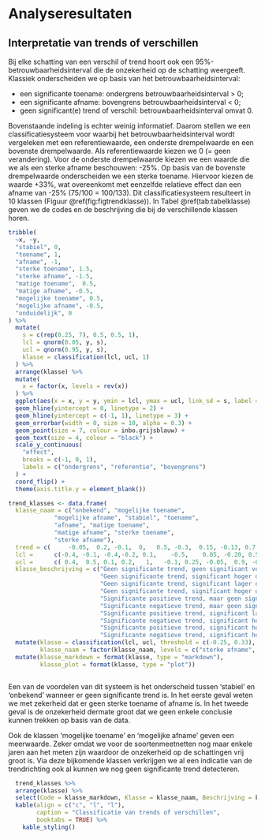 # Analyseresultaten

## Interpretatie van trends of verschillen {#h:classtrend}

Bij elke schatting van een verschil of trend hoort ook een 95%-betrouwbaarheidsinterval die de onzekerheid op de schatting weergeeft. Klassiek onderscheiden we op basis van het betrouwbaarheidsinterval: 

* een significante toename: ondergrens betrouwbaarheidsinterval > 0;
* een significante afname: bovengrens betrouwbaarheidsinterval < 0;
* geen significant(e) trend of verschil: betrouwbaarheidsinterval omvat 0.        
 
Bovenstaande indeling is echter weinig informatief. Daarom stellen we een classificatiesysteem voor waarbij het betrouwbaarheidsinterval wordt vergeleken met een referentiewaarde, een onderste drempelwaarde en een bovenste drempelwaarde. Als referentiewaarde kiezen we 0 (= geen verandering). Voor de onderste drempelwaarde kiezen we een waarde die we als een sterke afname beschouwen: -25%. Op basis van de bovenste drempelwaarde onderscheiden we een sterke toename. Hiervoor kiezen de waarde +33%, wat overeenkomt met eenzelfde relatieve effect dan een afname van -25% (75/100 = 100/133). Dit classificatiesysteem resulteert in 10 klassen (Figuur \@ref(fig:figtrendklasse)). In Tabel \@ref(tab:tabelklasse) geven we de codes en de beschrijving die bij de verschillende klassen horen.   





```r
tribble(
  ~x, ~y,
  "stabiel", 0,
  "toename", 1,
  "afname", -1,
  "sterke toename", 1.5,
  "sterke afname", -1.5,
  "matige toename",  0.5,
  "matige afname", -0.5,
  "mogelijke toename", 0.5,
  "mogelijke afname", -0.5,
  "onduidelijk", 0
) %>%
  mutate(
    s = c(rep(0.25, 7), 0.5, 0.5, 1),
    lcl = qnorm(0.05, y, s),
    ucl = qnorm(0.95, y, s),
    klasse = classification(lcl, ucl, 1)
  ) %>%
  arrange(klasse) %>%
  mutate(
    x = factor(x, levels = rev(x))
  ) %>%
  ggplot(aes(x = x, y = y, ymin = lcl, ymax = ucl, link_sd = s, label = klasse)) +
  geom_hline(yintercept = 0, linetype = 2) +
  geom_hline(yintercept = c(-1, 1), linetype = 3) +
  geom_errorbar(width = 0, size = 10, alpha = 0.3) +
  geom_point(size = 7, colour = inbo.grijsblauw) +
  geom_text(size = 4, colour = "black") +
  scale_y_continuous(
    "effect", 
    breaks = c(-1, 0, 1), 
    labels = c("ondergrens", "referentie", "bovengrens")
  ) +
  coord_flip() +
  theme(axis.title.y = element_blank())
```

```r

trend_klasses <- data.frame(
  klasse_naam = c("onbekend", "mogelijke toename",
             "mogelijke afname", "stabiel", "toename",
             "afname", "matige toename",
             "matige afname", "sterke toename",
             "sterke afname"),
  trend = c(     -0.05,  0.2, -0.1,  0,   0.5, -0.3,  0.15, -0.13, 0.7, -0.5),
  lcl =      c(-0.4, -0.1, -0.4,-0.2, 0.1,    -0.5,    0.05, -0.20, 0.5, -0.65),
  ucl =      c( 0.4,  0.5, 0.1, 0.2,   1,   -0.1, 0.25, -0.05,  0.9, -0.35),
  klasse_beschrijving = c("Geen significante trend, geen significant verschil met bovenste en onderste drempelwaarde",
                          "Geen significante trend, significant hoger dan onderste drempelwaarde",
                          "Geen significante trend, significant lager dan bovenste drempelwaarde",
                          "Geen significante trend, significant hoger dan onderste drempelwaarde en lager dan bovenste drempelwaarde",
                          "Significante positieve trend, maar geen significant verschil met bovenste drempelwaarde",
                          "Significante negatieve trend, maar geen significant verschil met onderste drempelwaarde",
                          "Significante positieve trend, significant lager dan bovenste drempelwaarde",
                          "Significante negatieve trend, significant hoger dan onderste drempelwaarde",
                          "Significante positieve trend, significant hoger dan bovenste drempelwaarde",
                          "Significante negatieve trend, significant hoger dan onderste drempelwaarde")) %>%
  mutate(klasse = classification(lcl, ucl, threshold = c(-0.25, 0.33), reference = 0),
         klasse_naam = factor(klasse_naam, levels = c("sterke afname", "afname", "matige afname", "mogelijke afname", "onbekend", "stabiel", "mogelijke toename", "matige toename", "toename", "sterke toename" ))) %>%
  mutate(klasse_markdown = format(klasse, type = "markdown"),
         klasse_plot = format(klasse, type = "plot"))



```

Een van de voordelen van dit systeem is het onderscheid tussen 'stabiel' en 'onbekend' wanneer er geen significante trend is. In het eerste geval weten we met zekerheid dat er geen sterke toename of afname is. In het tweede geval is de onzekerheid dermate groot dat we geen enkele conclusie kunnen trekken op basis van de data.

Ook de klassen 'mogelijke toename' en 'mogelijke afname' geven een meerwaarde. Zeker omdat we voor de soortenmeetnetten nog maar enkele jaren aan het meten zijn waardoor de onzekerheid op de schattingen vrij groot is. Via deze bijkomende klassen verkrijgen we al een indicatie van de trendrichting ook al kunnen we nog geen significante trend detecteren.     



```r

  trend_klasses %>%
  arrange(klasse) %>%
  select(Code = klasse_markdown, Klasse = klasse_naam, Beschrijving = klasse_beschrijving) %>%
  kable(align = c("c", "l", "l"),
        caption = "Classificatie van trends of verschillen",
        booktabs = TRUE) %>%
    kable_styling() 
  
```



